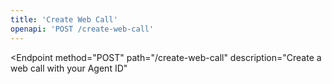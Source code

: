 ```yaml
---
title: 'Create Web Call'
openapi: 'POST /create-web-call'
---
```


<Endpoint
  method="POST"
  path="/create-web-call"
  description="Create a web call with your Agent ID"
>
  <RequestBody
    description="Create a web call with your Agent ID"
    required
    contentType="application/json"
    schemaRef="#/components/schemas/NewPlant"
  />
  <ResponseFields>
    <ResponseField
      status="200"
      description="Web call response"
      contentType="application/json"
      schemaRef="#/components/schemas/Plant"
    />
    <ResponseField
      status="400"
      description="Unexpected error"
      contentType="application/json"
      schemaRef="#/components/schemas/Error"
    />
  </ResponseFields>
</Endpoint>